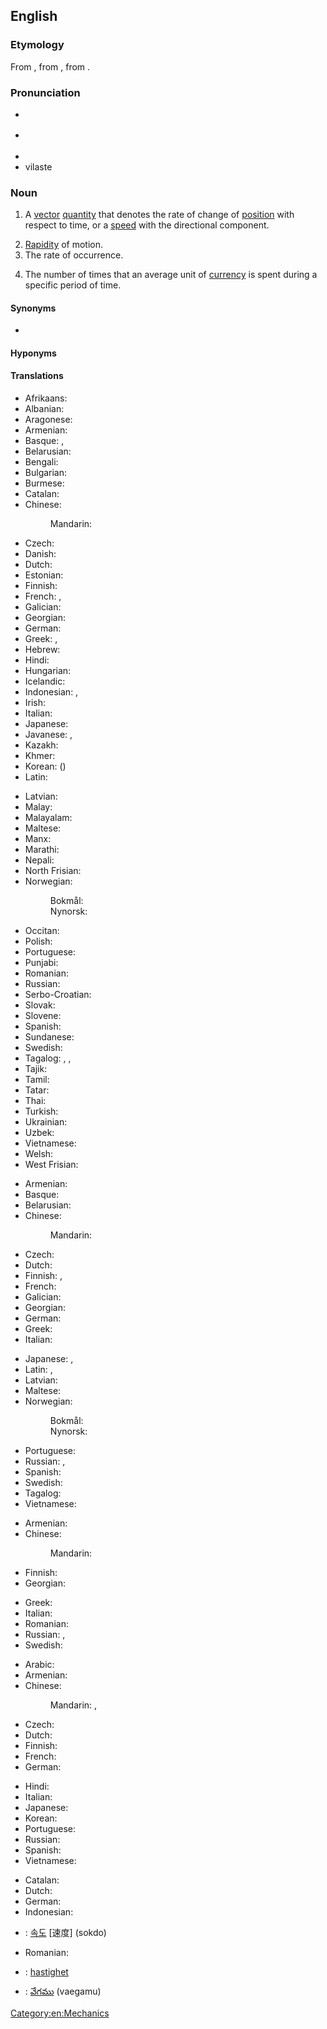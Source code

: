 ==English==
{{wikipedia|dab=velocity (disambiguation)|velocity}}

===Etymology===
From {{etyl|frm|en}} {{m|frm|vélocité}}, from {{etyl|la|en}} {{m|la|vēlōcitās||speed}}, from {{m|la|vēlōx||fast}}.

===Pronunciation===
* {{a|RP}} {{IPA|/vəˈlɒsəti/|lang=en}}
* {{a|GenAm}} {{IPA|/vəˈlɑsəti/|lang=en}}
* {{audio|en-us-velocity.ogg|Audio (US)|lang=en}}
*vilaste

===Noun===
{{en-noun|~|velocities}}

# {{lb|en|physics}} A [[vector]] [[quantity]] that denotes the rate of change of [[position]] with respect to time, or a [[speed]] with the directional component.
# [[rapidity|Rapidity]] of motion.
# The rate of occurrence.
# {{lb|en|economics}} The number of times that an average unit of [[currency]] is spent during a specific period of time.

====Synonyms====
* {{l|en|speed}}

====Hyponyms====
{{hyp4|lang=en|[[angular velocity]]
|[[escape velocity]]
|[[hypervelocity]]
|[[phase velocity]]
|[[supervelocity]]
|[[ultravelocity]]
}}

====Translations====
{{trans-top|vector quantity}}
* Afrikaans: {{t|af|snelheid}}
* Albanian: {{t|sq|shpejtësia|f}}
* Aragonese: {{t|an|velocidat|f}}
* Armenian: {{t+|hy|արագություն}}
* Basque: {{t|eu|lastertasun}}, {{t|eu|abiadur}}
* Belarusian: {{t|be|ско́расць|f|sc=Cyrl}}
* Bengali: {{t|bn|গতিবেগ|sc=Beng}}
* Bulgarian: {{t+|bg|скорост|f|sc=Cyrl}}
* Burmese: {{t+|my|အလျင်|sc=Mymr}}
* Catalan: {{t+|ca|velocitat|f}}
* Chinese:
*: Mandarin: {{t+|cmn|速度|tr=sùdù|sc=Hani}}
* Czech: {{t+|cs|rychlost|f}}
* Danish: {{t+|da|hastighed|c}}
* Dutch: {{t+|nl|snelheid|f}}
* Estonian: {{t|et|kiirus}}
* Finnish: {{t+|fi|nopeus}}
* French: {{t+|fr|vecteur vitesse|f}}, {{t+|fr|vélocité}} {{qualifier|anglicism}}
* Galician: {{t+|gl|velocidade|f}}
* Georgian: {{t|ka|სიჩქარე}}
* German: {{t+|de|Geschwindigkeit|f}}
* Greek: {{t+|el|ταχύτητα|f}}, {{t+|el|ταχύτητα|f}}
* Hebrew: {{t+|he|מהירות|sc=Hebr}}
* Hindi: {{t+|hi|वेग|m|sc=Deva}}
* Hungarian: {{t+|hu|sebesség}}
* Icelandic: {{t+|is|hraði|m}}
* Indonesian: {{t+|id|kecepatan|sc=Cyrl}}, {{t+|id|velositas}}
* Irish: {{t|ga|treoluas}}
* Italian: {{t+|it|velocità|f}}
* Japanese: {{t+|ja|速度|tr=[[そくど]], sokudo}}
* Javanese: {{t|jv|kacepetan}}, {{t|jv|ꦏꦕꦼꦥꦼꦠꦤ꧀|tr=kacepetan}}
* Kazakh: {{t+|kk|жылдамдық|sc=Cyrl}}
* Khmer: {{t+|km|ល្បឿន|sc=Khmr}}
* Korean: {{t+|ko|속도}} ({{t+|ko|速度}})
* Latin: {{t|la|velocitas|f}}
{{trans-mid}}
* Latvian: {{t|lv|ātrums|m}}
* Malay: {{t|ms|halaju}}
* Malayalam: {{t|ml|പ്രവേഗം|sc=Mlym}}
* Maltese: {{t|mt|veloċità|f}}
* Manx: {{t|gv|bieauid}}
* Marathi: {{t|mr|वेग|m|sc=Mlym}}
* Nepali: {{t+|ne|गति|sc=Deva}}
* North Frisian: {{t|frr|faard}}
* Norwegian:
*: Bokmål: {{t+|nb|hastighet|m|f}}
*: Nynorsk: {{t|nn|hastigheit|m|f}}
* Occitan: {{t+|oc|velocitat|f}}
* Polish: {{t+|pl|prędkość|f}}
* Portuguese: {{t+|pt|velocidade|f}}
* Punjabi: {{t|pa|ਵੇਗ|sc=Guru}}
* Romanian: {{t+|ro|viteză|f}}
* Russian: {{t+|ru|ско́рость|f}}
* Serbo-Croatian: {{t+|sh|brzina|f}}
* Slovak: {{t+|sk|rýchlosť|f}}
* Slovene: {{t+|sl|hitrost|f}}
* Spanish: {{t+|es|velocidad|f}}
* Sundanese: {{t|su|ᮜᮏᮥ}}
* Swedish: {{t+|sv|hastighet|c}}
* Tagalog: {{t+|tl|tulin}}, {{t|tl|hagibis}}, {{t|tl|belosidad}}
* Tajik: {{t+|tg|суръат|sc=Cyrl}}
* Tamil: {{t+|ta|திசைவேகம்|c|sc=Taml}}
* Tatar: {{t+|tt|тизлек|sc=Cyrl}}
* Thai: {{t+|th|ความเร็ว}}
* Turkish: {{t+|tr|hız}}
* Ukrainian: {{t|uk|швидкість|f|sc=Cyrl}}
* Uzbek: {{t+|uz|tezlik}}
* Vietnamese: {{t+|vi|vận tốc}}
* Welsh: {{t|cy|cyflymder}}
* West Frisian: {{t|fy|snelheid}}
{{trans-bottom}}

{{trans-top|rapidity of motion}}
* Armenian: {{t+|hy|արագություն}}
* Basque: {{t|eu|lastertasun}}
* Belarusian: {{t|be|ско́расць|f|sc=Cyrl}}
* Chinese:
*: Mandarin: {{t-needed|cmn}}
* Czech: {{t+|cs|rychlost|f}}
* Dutch: {{t+|nl|snelheid}}
* Finnish: {{t+|fi|vauhti}}, {{t+|fi|nopeus}}
* French: {{t+|fr|vitesse|f}}
* Galician: {{t+|gl|velocidade|f}}
* Georgian: {{t|ka|სისწრაფე}}
* German: {{t+|de|Geschwindigkeit|f}}
* Greek: {{t+|el|ταχύτητα|f}}
* Italian: {{t+|it|velocità|f}}
{{trans-mid}}
* Japanese: {{t|ja|速さ|tr=[[はやさ]], hayasa}}, {{t+|ja|速度|tr=[[そくど]], sokudo}}
* Latin: {{t|la|celeritās|f}}, {{t|la|vēlōcitās|f}}
* Latvian: {{t|lv|ātrums|m}}
* Maltese: {{t|mt|veloċità|f}}
* Norwegian:
*: Bokmål: {{t+|nb|hastighet|m|f}}
*: Nynorsk: {{t|nn|hastigheit|f}}
* Portuguese: {{t+|pt|velocidade|f}}
* Russian: {{t+|ru|ско́рость|f}}, {{t+|ru|быстрота́|f}}
* Spanish: {{t+|es|velocidad|f}}
* Swedish: {{t+|sv|fart|c}}
* Tagalog: {{t+|tl|tulin}}
* Vietnamese: {{t+|vi|tốc độ}}
{{trans-bottom}}

{{trans-top|the rate of occurrence}}
* Armenian: {{t+|hy|հաճախություն}}
* Chinese:
*: Mandarin: {{t-needed|cmn}}
* Finnish: {{t+|fi|vauhti}}
* Georgian: {{t|ka|სიჩქარე}}
{{trans-mid}}
* Greek: {{t+|el|ταχύτητα|f}}
* Italian: {{t+|it|velocità|f}}
* Romanian: {{t+|ro|velocitate|f}}
* Russian: {{t+|ru|ско́рость|f}}, {{t+|ru|быстрота́|f}}
* Swedish: {{t+|sv|hastighet|c}}
{{trans-bottom}}

{{trans-top|economics}}
* Arabic: {{t-needed|ar}}
* Armenian: {{t+|hy|արագություն}}
* Chinese:
*: Mandarin: {{t+|cmn|周轉率|sc=Hani}}, {{t+|cmn|周转率|tr=zhōuzhuǎnlǜ|sc=Hani}}
* Czech: {{t-needed|cs}}
* Dutch: {{t-needed|nl}}
* Finnish: {{t+|fi|kiertonopeus}}
* French: {{t-needed|fr}}
* German: {{t-needed|de}}
{{trans-mid}}
* Hindi: {{t-needed|hi}}
* Italian: {{t-needed|it}}
* Japanese: {{t-needed|ja}}
* Korean: {{t-needed|ko}}
* Portuguese: {{t+|pt|velocidade|f}}
* Russian: {{t+|ru|ско́рость|f}} {{qualifier|обращения денег}}
* Spanish: {{t+|es|velocidad|f}}
* Vietnamese: {{t-needed|vi}}
{{trans-bottom}}

{{checktrans-top}}
* Catalan: {{t+check|ca|velocitat|f}}
* Dutch: {{t+check|nl|snelheid|f}}
* German: {{t+check|de|Geschwindigkeit|f}}
* Indonesian: {{t+check|id|cepat|alt=kecepatan}}
{{trans-mid}}
* {{ttbc|ko}}: [[속도]] [速度] (sokdo)
* Romanian: {{t+check|ro|viteză|f}}
* {{ttbc|sv}}: [[hastighet]] {{g|c}}
* {{ttbc|te}}: [[వేగము]] (vaegamu)
{{trans-bottom}}

[[Category:en:Mechanics]]